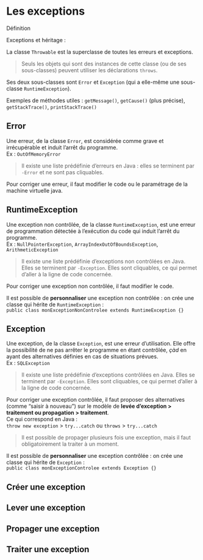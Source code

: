 # Les exceptions

Définition

Exceptions et héritage :

La classe `Throwable` est la superclasse de toutes les erreurs et exceptions.  

> Seuls les objets qui sont des instances de cette classe (ou de ses sous-classes) peuvent utiliser les déclarations `throws`.

Ses deux sous-classes sont `Error` et `Exception` (qui a elle-même une sous-classe `RuntimeException`).

Exemples de méthodes utiles : `getMessage()`, `getCause()` (plus précise), `getStackTrace()`,  	`printStackTrace()`

## Error

Une erreur, de la classe `Error`, est considérée comme grave et irrécupérable et induit l'arrêt du programme.  
Ex : `OutOfMemoryError`

> Il existe une liste prédéfinie d'erreurs en Java : elles se terminent par `-Error` et ne sont pas cliquables.

Pour corriger une erreur, il faut modifier le code ou le paramétrage de la machine virtuelle java.

## RuntimeException

Une exception non contrôlée, de la classe `RuntimeException`, est une erreur de programmation détectée à l'exécution du code qui induit l'arrêt du programme.  
Ex : `NullPointerException`, `ArrayIndexOutOfBoundsException`, `ArithmeticException`

> Il existe une liste prédéfinie d'exceptions non contrôlées en Java. Elles se terminent par `-Exception`. Elles sont cliquables, ce qui permet d'aller à la ligne de code concernée.

Pour corriger une exception non contrôlée, il faut modifier le code.

Il est possible de **personnaliser** une exception non contrôlée : on crée une classe qui hérite de `RuntimeException` :  
`public class monExceptionNonControlee extends RuntimeException {}`

## Exception

Une exception, de la classe `Exception`, est une erreur d'utilisation. Elle offre la possibilité de ne pas arrêter le programme en étant contrôlée, *çàd* en ayant des alternatives définies en cas de situations prévues.  
Ex : `SQLException`

> Il existe une liste prédéfinie d'exceptions contrôlées en Java. Elles se terminent par `-Exception`. Elles sont cliquables, ce qui permet d'aller à la ligne de code concernée.

Pour corriger une exception contrôlée, il faut proposer des alternatives (comme "saisir à nouveau") sur le modèle de **levée d'exception > traitement ou propagation > traitement**.  
Ce qui correspond en Java :  
`throw new exception` > `try...catch` ou `throws` > `try...catch`

> Il est possible de propager plusieurs fois une exception, mais il faut obligatoirement la traiter à un moment.

Il est possible de **personnaliser** une exception contrôlée : on crée une classe qui hérite de `Exception` :  
`public class monExceptionControlee extends Exception {}`

## Créer une exception

## Lever une exception

## Propager une exception

## Traiter une exception